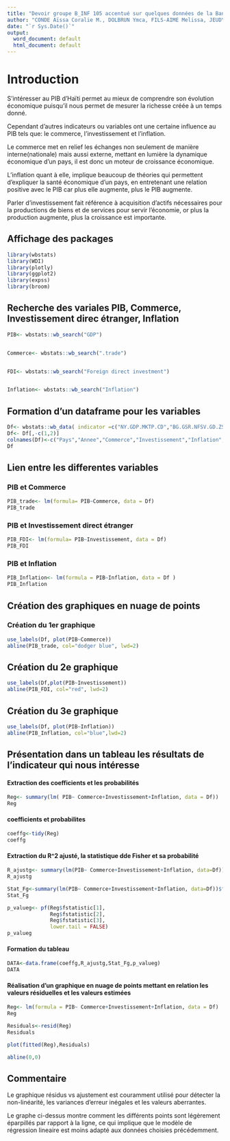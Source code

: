 ```yaml
---
title: "Devoir groupe B_INF 105 accentué sur quelques données de la Banque mondiale"
author: "CONDE Aïssa Coralie M., DOLBRUN Ymca, FILS-AIME Melissa, JEUDY Anne-Valerie et MERVEIL Jimmy"
date: "`r Sys.Date()`"
output:
  word_document: default
  html_document: default
---
```

# Introduction

S’intéresser au PIB d’Haïti permet au mieux de comprendre son évolution économique puisqu’il nous permet de mesurer la richesse créée à un temps donné.

Cependant d’autres indicateurs ou variables ont une certaine influence au PIB tels que: le commerce, l’investissement et l’inflation.

Le commerce met en relief les échanges non seulement de manière interne(nationale) mais aussi externe, mettant en lumière la dynamique économique d’un pays, il est donc un moteur de croissance économique.

L’inflation quant à elle, implique beaucoup de théories qui permettent d’expliquer la santé économique d’un pays, en entretenant une relation positive avec le PIB car plus elle augmente, plus le PIB augmente.

Parler d’investissement fait référence à acquisition d’actifs nécessaires pour la productions de biens et de services pour servir l’économie, or plus la production augmente, plus la croissance est importante.




## Affichage des packages
```r
library(wbstats)
library(WDI)
library(plotly)
library(ggplot2)
library(expss)
library(broom)
```




## Recherche des variales PIB, Commerce, Investissement direc étranger, Inflation

```r
PIB<- wbstats::wb_search("GDP") 


Commerce<- wbstats::wb_search(".trade")


FDI<- wbstats::wb_search("Foreign direct investment")


Inflation<- wbstats::wb_search("Inflation")


```



## Formation d'un dataframe pour les variables

```r
Df<- wbstats::wb_data( indicator =c("NY.GDP.MKTP.CD","BG.GSR.NFSV.GD.ZS","BX.KLT.DINV.WD.GD.ZS", "FP.CPI.TOTL.ZG"),country = "HTI", mrv = 35)       
Df<- Df[,-c(1,2)]
colnames(Df)<-c("Pays","Annee","Commerce","Investissement","Inflation","PIB")
Df
```




## Lien entre les differentes variables 

### PIB et Commerce
```r
PIB_trade<- lm(formula= PIB~Commerce, data = Df)           
PIB_trade                                                   
```



### PIB et Investissement direct étranger
```r
PIB_FDI<- lm(formula= PIB~Investissement, data = Df) 
PIB_FDI                                                    
```



### PIB et Inflation
 
```r
PIB_Inflation<- lm(formula = PIB~Inflation, data = Df )
PIB_Inflation 

```



## Création des graphiques en nuage de points

### Création du 1er graphique

```r
use_labels(Df, plot(PIB~Commerce))
abline(PIB_trade, col="dodger blue", lwd=2)
```

## Création du 2e graphique

```r
use_labels(Df,plot(PIB~Investissement))
abline(PIB_FDI, col="red", lwd=2)
```



## Création du 3e graphique

```r
use_labels(Df, plot(PIB~Inflation))
abline(PIB_Inflation, col="blue",lwd=2)
```



## Présentation dans un tableau les résultats de l'indicateur qui nous intéresse


#### Extraction des coefficients et les probabilités

```r
Reg<- summary(lm( PIB~ Commerce+Investissement+Inflation, data = Df))
Reg

```



#### coefficients et probabilites
```r
coeffg<-tidy(Reg)                                           
coeffg
```


#### Extraction du R^2 ajusté, la statistique dde Fisher et sa probabilité

```r
R_ajustg<- summary(lm(PIB~ Commerce+Investissement+Inflation, data=Df))$adj.r.squared 
R_ajustg

Stat_Fg<-summary(lm(PIB~ Commerce+Investissement+Inflation, data=Df))$fstatistic[1]
Stat_Fg

p_valueg<- pf(Reg$fstatistic[1],
              Reg$fstatistic[2],
              Reg$fstatistic[3],
              lower.tail = FALSE)
p_valueg
```

#### Formation du tableau

```r
DATA<-data.frame(coeffg,R_ajustg,Stat_Fg,p_valueg)
DATA
```



#### Réalisation d'un graphique en nuage de points mettant en relation les valeurs résiduelles et les valeurs estimées


```r
Reg<- lm(formula = PIB~ Commerce+Investissement+Inflation, data = Df)
Reg

Residuals<-resid(Reg)
Residuals
```



```r
plot(fitted(Reg),Residuals)

abline(0,0)
```


## Commentaire
Le graphique résidus vs ajustement est couramment utilisé pour détecter la non-linéarité, les variances d'erreur inégales et les valeurs aberrantes.

Le graphe ci-dessus montre comment les différents points sont légèrement éparpillés par rapport à la ligne, ce qui implique que le modèle de régression lineaire est moins adapté aux données choisies précédemment.
